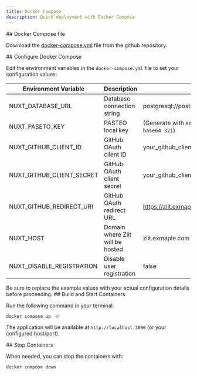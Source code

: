 ```yaml
---
title: Docker Compose
description: Quick deployment with Docker Compose
---
```



<Steps>
<Step>
## Docker Compose file

Download the [docker-compose.yml](https://github.com/0PandaDEV/Ziit/blob/main/docker-compose.yml) file from the github repository.

</Step>
<Step>
## Configure Docker Compose

Edit the environment variables in the `docker-compose.yml` file to set your configuration values:

| Environment Variable      | Description                      | Example                                                    |
| ------------------------- | -------------------------------- | ---------------------------------------------------------- |
| NUXT_DATABASE_URL         | Database connection string       | postgresql://postgres:root@postgres:5432/ziit              |
| NUXT_PASETO_KEY           | PASTEO local key                 | (Generate with `echo k4.local.$(openssl rand -base64 32)`) |
| NUXT_GITHUB_CLIENT_ID     | GitHub OAuth client ID           | your_github_client_id from the steps earlier               |
| NUXT_GITHUB_CLIENT_SECRET | GitHub OAuth client secret       | your_github_client_secret from the steps earlier           |
| NUXT_GITHUB_REDIRECT_URI  | GitHub OAuth redirect URL        | https://ziit.exmaple.com/api/auth/github/callback          |
| NUXT_HOST                 | Domain where Ziit will be hosted | ziit.exmaple.com                                           |
| NUXT_DISABLE_REGISTRATION | Disable user registration        | false                                                      |

<Callout type="warn">
  Be sure to replace the example values with your actual configuration details before proceeding.
</Callout>
</Step>
<Step>
## Build and Start Containers

Run the following command in your terminal:

```bash title="Start Docker Compose"
docker compose up -d
```

The application will be available at `http://localhost:3000` (or your configured host/port).

</Step>
<Step>
## Stop Containers

When needed, you can stop the containers with:

```bash title="Stop Docker Compose"
docker compose down
```

</Step>
</Steps>
